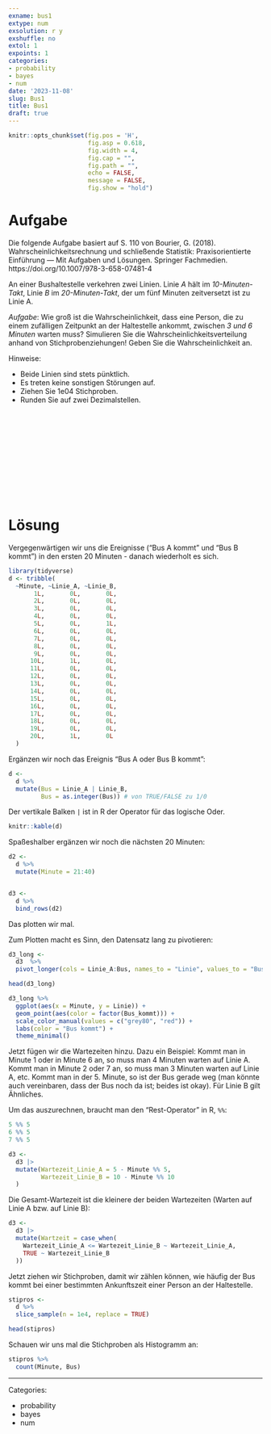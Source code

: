 ```yaml
---
exname: bus1
extype: num
exsolution: r y
exshuffle: no
extol: 1
expoints: 1
categories:
- probability
- bayes
- num
date: '2023-11-08'
slug: Bus1
title: Bus1
draft: true
---
```







```r
knitr::opts_chunk$set(fig.pos = 'H',
                      fig.asp = 0.618,
                      fig.width = 4,
                      fig.cap = "", 
                      fig.path = "",
                      echo = FALSE,
                      message = FALSE,
                      fig.show = "hold")
```






# Aufgabe

Die folgende Aufgabe basiert auf S. 110 von Bourier, G. (2018). Wahrscheinlichkeitsrechnung und schließende Statistik: Praxisorientierte Einführung — Mit Aufgaben und Lösungen. Springer Fachmedien. https://doi.org/10.1007/978-3-658-07481-4


An einer Bushaltestelle verkehren zwei Linien. Linie *A* hält im *10-Minuten-Takt*, Linie *B* im *20-Minuten-Takt*, der um fünf Minuten zeitversetzt ist zu Linie A. 



*Aufgabe*: Wie groß ist die Wahrscheinlichkeit, dass eine Person, die zu einem zufälligen Zeitpunkt an der Haltestelle ankommt, zwischen *3 und 6 Minuten* warten muss? Simulieren Sie die Wahrscheinlichkeitsverteilung anhand von Stichprobenziehungen! Geben Sie die Wahrscheinlichkeit an.


Hinweise:

- Beide Linien sind stets pünktlich.
- Es treten keine sonstigen Störungen auf.
- Ziehen Sie 1e04 Stichproben.
- Runden Sie auf zwei Dezimalstellen.


</br>
</br>
</br>
</br>
</br>
</br>
</br>
</br>
</br>
</br>

# Lösung


Vergegenwärtigen wir uns die Ereignisse ("Bus A kommt" und "Bus B kommt") in den ersten 20 Minuten - danach wiederholt es sich.


```r
library(tidyverse)
d <- tribble(
  ~Minute, ~Linie_A, ~Linie_B, 
       1L,       0L,       0L,
       2L,       0L,       0L,
       3L,       0L,       0L,
       4L,       0L,       0L,
       5L,       0L,       1L,
       6L,       0L,       0L,
       7L,       0L,       0L,
       8L,       0L,       0L,
       9L,       0L,       0L,
      10L,       1L,       0L,
      11L,       0L,       0L,
      12L,       0L,       0L,
      13L,       0L,       0L,
      14L,       0L,       0L,
      15L,       0L,       0L,
      16L,       0L,       0L,
      17L,       0L,       0L,
      18L,       0L,       0L,
      19L,       0L,       0L,
      20L,       1L,       0L
  )
```



Ergänzen wir noch das Ereignis "Bus A oder Bus B kommt":

```r
d <-
  d %>% 
  mutate(Bus = Linie_A | Linie_B,
         Bus = as.integer(Bus)) # von TRUE/FALSE zu 1/0
```


Der vertikale Balken `|` ist in R der Operator für das logische Oder.


```r
knitr::kable(d)
```


Spaßeshalber ergänzen wir noch die nächsten 20 Minuten:

```r
d2 <- 
  d %>% 
  mutate(Minute = 21:40)


d3 <-
  d %>% 
  bind_rows(d2)
```



Das plotten wir mal.

Zum Plotten macht es Sinn, den Datensatz lang zu pivotieren:

```r
d3_long <- 
  d3  %>% 
  pivot_longer(cols = Linie_A:Bus, names_to = "Linie", values_to = "Bus_kommt") 

head(d3_long)
```



```r
d3_long %>% 
  ggplot(aes(x = Minute, y = Linie)) +
  geom_point(aes(color = factor(Bus_kommt))) +
  scale_color_manual(values = c("grey80", "red")) +
  labs(color = "Bus kommt") +
  theme_minimal()
```


Jetzt fügen wir die Wartezeiten hinzu.
Dazu ein Beispiel: Kommt man in Minute 1 oder in Minute 6 an, so muss man 4 Minuten warten auf Linie A. Kommt man in Minute 2 oder 7 an, so muss man 3 Minuten warten auf Linie A, etc. Kommt man in der 5. Minute, so ist der Bus gerade weg (man könnte auch vereinbaren, dass der Bus noch da ist; beides ist okay).
Für Linie B gilt Ähnliches.

Um das auszurechnen, braucht man den "Rest-Operator" in R, `%%`:

```r
5 %% 5
6 %% 5
7 %% 5
```



```r
d3 <-
  d3 |> 
  mutate(Wartezeit_Linie_A = 5 - Minute %% 5,
         Wartezeit_Linie_B = 10 - Minute %% 10
  )
```


Die Gesamt-Wartezeit ist die kleinere der beiden Wartezeiten (Warten auf Linie A bzw. auf Linie B):

```r
d3 <-
  d3 |> 
  mutate(Wartzeit = case_when(
    Wartezeit_Linie_A <= Wartezeit_Linie_B ~ Wartezeit_Linie_A,
    TRUE ~ Wartezeit_Linie_B
  ))
```


Jetzt ziehen wir Stichproben, damit wir zählen können, wie häufig der Bus kommt bei einer bestimmten Ankunftszeit einer Person an der Haltestelle.


```r
stipros <-
  d %>% 
  slice_sample(n = 1e4, replace = TRUE)

head(stipros)
```



Schauen wir uns mal die Stichproben als Histogramm an:

```r
stipros %>% 
  count(Minute, Bus)
```







---

Categories: 

- probability
- bayes
- num

